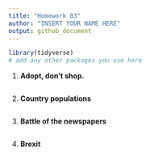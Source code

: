 ```yaml
---
title: "Homework 03"
author: "INSERT YOUR NAME HERE"
output: github_document
---
```


```r
library(tidyverse)
# add any other packages you use here
```

1.  **Adopt, don’t shop.**

```r

```

2.  **Country populations**

```r

```

3.  **Battle of the newspapers**

```r

```

4.  **Brexit**

```r

```






